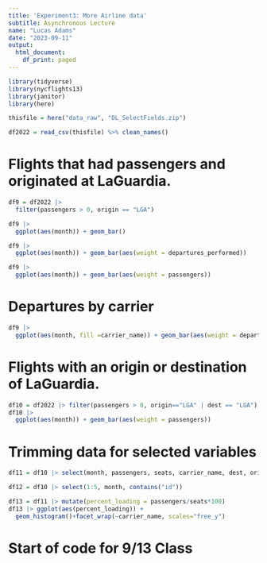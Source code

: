 ```yaml
---
title: 'Experiment3: More Airline data'
subtitle: Asynchronous Lecture
name: "Lucas Adams"
date: "2023-09-11"
output:
  html_document:
    df_print: paged
---
```




```r
library(tidyverse)
library(nycflights13)
library(janitor)
library(here)
```

```r
thisfile = here("data_raw", "DL_SelectFields.zip")

df2022 = read_csv(thisfile) %>% clean_names()
```
# Flights that had passengers and originated at LaGuardia.
```r
df9 = df2022 |>
  filter(passengers > 0, origin == "LGA")
```

```r
df9 |> 
  ggplot(aes(month)) + geom_bar()
```

```r
df9 |> 
  ggplot(aes(month)) + geom_bar(aes(weight = departures_performed))
```

```r
df9 |> 
  ggplot(aes(month)) + geom_bar(aes(weight = passengers))
```
# Departures by carrier
```r
df9 |> 
  ggplot(aes(month, fill =carrier_name)) + geom_bar(aes(weight = departures_performed))
```

# Flights with an origin or destination of LaGuardia.
```r
df10 = df2022 |> filter(passengers > 0, origin=="LGA" | dest == "LGA")
df10 |> 
  ggplot(aes(month)) + geom_bar(aes(weight = passengers))
```

# Trimming data for selected variables
```r
df11 = df10 |> select(month, passengers, seats, carrier_name, dest, origin)
```

```r
df12 = df10 |> select(1:5, month, contains("id"))
```

```r
df13 = df11 |> mutate(percent_loading = passengers/seats*100)
df13 |> ggplot(aes(percent_loading)) + 
  geom_histogram()+facet_wrap(~carrier_name, scales="free_y")
```

# Start of code for 9/13 Class



